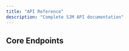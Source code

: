 ```yaml
---
title: "API Reference"
description: "Complete SJM API documentation"
---
```


<FuturisticCard>
  <h2 className="text-2xl font-bold mb-4">Core Endpoints</h2>
  <APIPlayground
    endpoint="/api/match"
    method="POST"
    defaultParams={{
      projectDescription: "",
      requiredSkills: [],
      budget: { min: 0, max: 0 },
    }}
  />
</FuturisticCard>

<div className="mt-12">
  <APIDocumentation />
</div>
